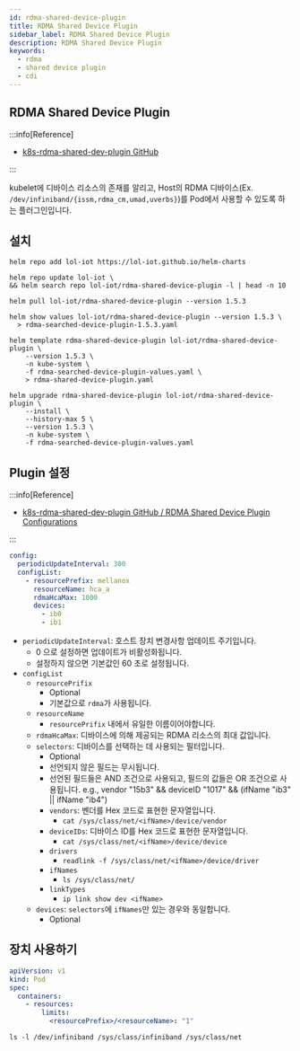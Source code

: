```yaml
---
id: rdma-shared-device-plugin
title: RDMA Shared Device Plugin
sidebar_label: RDMA Shared Device Plugin
description: RDMA Shared Device Plugin
keywords:
  - rdma
  - shared device plugin
  - cdi
---
```


## RDMA Shared Device Plugin

:::info[Reference]

- [k8s-rdma-shared-dev-plugin GitHub](https://github.com/Mellanox/k8s-rdma-shared-dev-plugin)

:::

kubelet에 디바이스 리소스의 존재를 알리고, Host의 RDMA 디바이스(Ex. `/dev/infiniband/{issm,rdma_cm,umad,uverbs}`)를 Pod에서 사용할 수 있도록 하는 플러그인입니다.

## 설치

```shell
helm repo add lol-iot https://lol-iot.github.io/helm-charts
```

```shell
helm repo update lol-iot \
&& helm search repo lol-iot/rdma-shared-device-plugin -l | head -n 10
```

```shell
helm pull lol-iot/rdma-shared-device-plugin --version 1.5.3
```

```shell
helm show values lol-iot/rdma-shared-device-plugin --version 1.5.3 \
  > rdma-searched-device-plugin-1.5.3.yaml
```

```shell
helm template rdma-shared-device-plugin lol-iot/rdma-shared-device-plugin \
    --version 1.5.3 \
    -n kube-system \
    -f rdma-searched-device-plugin-values.yaml \
    > rdma-shared-device-plugin.yaml
```

```shell
helm upgrade rdma-shared-device-plugin lol-iot/rdma-shared-device-plugin \
    --install \
    --history-max 5 \
    --version 1.5.3 \
    -n kube-system \
    -f rdma-searched-device-plugin-values.yaml
```

## Plugin 설정

:::info[Reference]

- [k8s-rdma-shared-dev-plugin GitHub / RDMA Shared Device Plugin Configurations](https://github.com/Mellanox/k8s-rdma-shared-dev-plugin?tab=readme-ov-file#rdma-shared-device-plugin-configurations)

:::

```yaml
config:
  periodicUpdateInterval: 300
  configList:
    - resourcePrefix: mellanox
      resourceName: hca_a
      rdmaHcaMax: 1000
      devices:
        - ib0
        - ib1
```

- `periodicUpdateInterval`: 호스트 장치 변경사항 업데이트 주기입니다.
  - 0 으로 설정하면 업데이트가 비활성화됩니다.
  - 설정하지 않으면 기본값인 60 초로 설정됩니다.
- `configList`
  - `resourcePrifix`
    - Optional
    - 기본값으로 `rdma`가 사용됩니다.
  - `resourceName`
    - `resourcePrifix` 내에서 유일한 이름이어야합니다.
  - `rdmaHcaMax`: 디바이스에 의해 제공되는 RDMA 리소스의 최대 값입니다.
  - `selectors`: 디바이스를 선택하는 데 사용되는 필터입니다.
    - Optional
    - 선언되지 않은 필드는 무시됩니다.
    - 선언된 필드들은 AND 조건으로 사용되고, 필드의 값들은 OR 조건으로 사용됩니다. e.g., vendor "15b3" && deviceID "1017" && (ifName "ib3" || ifName "ib4")
    - `vendors`: 벤더를 Hex 코드로 표현한 문자열입니다.
      - `cat /sys/class/net/<ifName>/device/vendor`
    - `deviceIDs`: 디바이스 ID를 Hex 코드로 표현한 문자열입니다.
      - `cat /sys/class/net/<ifName>/device/device`
    - `drivers`
      - `readlink -f /sys/class/net/<ifName>/device/driver`
    - `ifNames`
      - `ls /sys/class/net/`
    - `linkTypes`
      - `ip link show dev <ifName>`
  - `devices`: `selectors`에 `ifNames`만 있는 경우와 동일합니다.
    - Optional

## 장치 사용하기

```yaml
apiVersion: v1
kind: Pod
spec:
  containers:
    - resources:
        limits:
          <resourcePrefix>/<resourceName>: "1"
```

```shell
ls -l /dev/infiniband /sys/class/infiniband /sys/class/net
```
